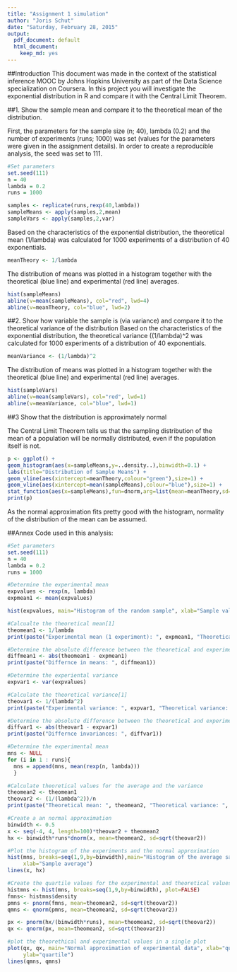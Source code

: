 ```yaml
---
title: "Assignment 1 simulation"
author: "Joris Schut"
date: "Saturday, February 28, 2015"
output:
  pdf_document: default
  html_document:
    keep_md: yes
---
```


##Introduction
This document was made in the context of the statistical inference MOOC by Johns Hopkins University as part of the Data Science specialization on Coursera. In this project you will investigate the exponential distribution in R and compare it with the Central Limit Theorem.

##1. Show the sample mean and compare it to the theoretical mean of the distribution.

First, the parameters for the sample size (n; 40), lambda (0.2) and the number of experiments (runs; 1000) was set (values for the parameters were given in the assignment details). In order to create a reproducible analysis, the seed was set to 111.

```r

#Set parameters
set.seed(111)
n = 40
lambda = 0.2
runs = 1000

samples <- replicate(runs,rexp(40,lambda))
sampleMeans <- apply(samples,2,mean)
sampleVars <- apply(samples,2,var)

```

Based on the characteristics of the exponential distribution, the theoretical mean (1/lambda) was calculated for 1000 experiments of  a distribution of 40 exponentials.

```r
meanTheory <- 1/lambda
```

The distribution of means was plotted in a histogram together with the theoretical (blue line) and experimental (red line) averages.

```r
hist(sampleMeans)
abline(v=mean(sampleMeans), col="red", lwd=4)
abline(v=meanTheory, col="blue", lwd=2)
```


##2. Show how variable the sample is (via variance) and compare it to the theoretical variance of the distribution
Based on the characteristics of the exponential distribution, the theoretical variance ((1/lambda)^2 was calculated for 1000 experiments of a distribution of 40 exponentials.

```r
meanVariance <- (1/lambda)^2
```

The distribution of means was plotted in a histogram together with the theoretical (blue line) and experimental (red line) averages.

```r
hist(sampleVars)
abline(v=mean(sampleVars), col="red", lwd=1)
abline(v=meanVariance, col="blue", lwd=1)
```


##3 Show that the distribution is approximately normal

The Central Limit Theorem tells us that the sampling distribution of the mean of a population will be normally distributed, even if the population itself is not.

```r

p <- ggplot() +
geom_histogram(aes(x=sampleMeans,y=..density..),binwidth=0.1) +
labs(title="Distribution of Sample Means") +
geom_vline(aes(xintercept=meanTheory,colour="green"),size=1) +
geom_vline(aes(xintercept=mean(sampleMeans),colour="blue"),size=1) +
stat_function(aes(x=sampleMeans),fun=dnorm,arg=list(mean=meanTheory,sd=sqrt(varTheory/40)),colour="red",size=1)
print(p)

```

As the normal approximation fits pretty good with the histogram, normality of the distribution of the mean can be assumed.

\newpage

##Annex
Code used in this analysis:
```r

#Set parameters
set.seed(111)
n = 40
lambda = 0.2
runs = 1000

#Determine the experimental mean
expvalues <- rexp(n, lambda)
expmean1 <- mean(expvalues)

hist(expvalues, main="Histogram of the random sample", xlab="Sample values")

#Calcualte the theoretical mean[1]
theomean1 <- 1/lambda
print(paste("Experimental mean (1 experiment): ", expmean1, "Theoretical mean: ", theomean1))

#Determine the absolute difference between the theoretical and experimental mean
diffmean1 <- abs(theomean1 - expmean1)
print(paste("Differnce in means: ", diffmean1))

#Determine the experiental variance
expvar1 <- var(expvalues)

#Calculate the theoretical variance[1]
theovar1 <- 1/(lambda^2)
print(paste("Experimental variance: ", expvar1, "Theoretical variance: ", theovar1))

#Determine the absolute difference between the theoretical and experimental variance
diffvar1 <- abs(theovar1 - expvar1)
print(paste("Differnce invariances: ", diffvar1))

#Determine the experimental mean
mns <- NULL
for (i in 1 : runs){
  mns = append(mns, mean(rexp(n, lambda)))
  }

#Calculate theoretical values for the average and the variance
theomean2 <- theomean1
theovar2 <- (1/(lambda^2))/n
print(paste("Theoretical mean: ", theomean2, "Theoretical variance: ", theovar2))

#Create a an normal approximation
binwidth <- 0.5 
x <- seq(-4, 4, length=100)*theovar2 + theomean2
hx <- binwidth*runs*dnorm(x, mean=theomean2, sd=sqrt(theovar2))

#Plot the histogram of the experiments and the normal approximation
hist(mns, breaks=seq(1,9,by=binwidth),main="Histogram of the average samples",
     xlab="Sample average")
lines(x, hx)

#Create the quartile values for the experimental and theoretical values
histmns <- hist(mns, breaks=seq(1,9,by=binwidth), plot=FALSE)
fmns<- histmns$density
pmns <- pnorm(fmns, mean=theomean2, sd=sqrt(theovar2))
qmns <- qnorm(pmns, mean=theomean2, sd=sqrt(theovar2))

px <- pnorm(hx/(binwidth*runs), mean=theomean2, sd=sqrt(theovar2))
qx <- qnorm(px, mean=theomean2, sd=sqrt(theovar2))

#plot the theorethical and experimental values in a single plot
plot(qx, qx, main="Normal approximation of experimental data", xlab="quartile",
     ylab="quartile")
lines(qmns, qmns)

```